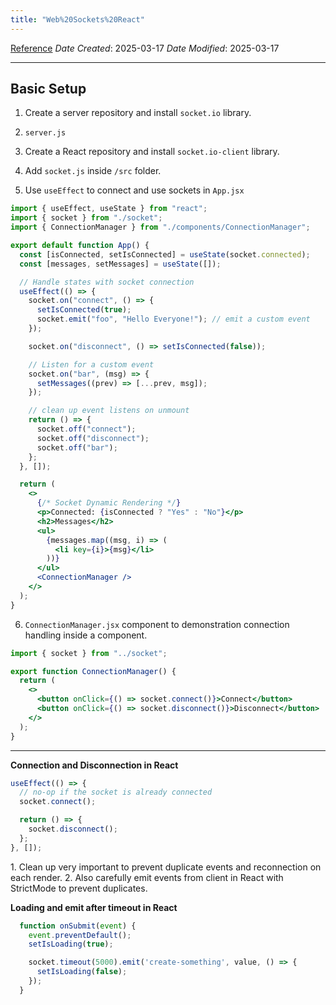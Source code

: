 ```yaml
---
title: "Web%20Sockets%20React"
---
```



[Reference](https://socket.io/how-to/use-with-react)
*Date Created*: 2025-03-17
*Date Modified*: 2025-03-17

---
## Basic Setup

1. Create a server repository and install `socket.io` library.
2. `server.js`


3. Create a React repository and install `socket.io-client` library.
4. Add `socket.js` inside `/src` folder.


5. Use `useEffect` to connect and use sockets in `App.jsx`
```jsx
import { useEffect, useState } from "react";
import { socket } from "./socket";
import { ConnectionManager } from "./components/ConnectionManager";

export default function App() {
  const [isConnected, setIsConnected] = useState(socket.connected);
  const [messages, setMessages] = useState([]);

  // Handle states with socket connection
  useEffect(() => {
    socket.on("connect", () => {
      setIsConnected(true);
      socket.emit("foo", "Hello Everyone!"); // emit a custom event
    });

    socket.on("disconnect", () => setIsConnected(false));

    // Listen for a custom event
    socket.on("bar", (msg) => {
      setMessages((prev) => [...prev, msg]);
    });

    // clean up event listens on unmount
    return () => {
      socket.off("connect");
      socket.off("disconnect");
      socket.off("bar");
    };
  }, []);

  return (
    <>
      {/* Socket Dynamic Rendering */}
      <p>Connected: {isConnected ? "Yes" : "No"}</p>
      <h2>Messages</h2>
      <ul>
        {messages.map((msg, i) => (
          <li key={i}>{msg}</li>
        ))}
      </ul>
      <ConnectionManager />
    </>
  );
}
```

6. `ConnectionManager.jsx` component to demonstration connection handling inside a component.
```jsx
import { socket } from "../socket";

export function ConnectionManager() {
  return (
    <>
      <button onClick={() => socket.connect()}>Connect</button>
      <button onClick={() => socket.disconnect()}>Disconnect</button>
    </>
  );
}
```

---

**Connection and Disconnection in React**

```jsx
useEffect(() => {
  // no-op if the socket is already connected
  socket.connect();

  return () => {
    socket.disconnect();
  };
}, []);
```

<Callout type="info">
1. Clean up very important to prevent duplicate events and reconnection on each render.
2. Also carefully emit events from client in React with StrictMode to prevent duplicates.
</Callout>

**Loading and emit after timeout in React**

```jsx
  function onSubmit(event) {
    event.preventDefault();
    setIsLoading(true);

    socket.timeout(5000).emit('create-something', value, () => {
      setIsLoading(false);
    });
  }
```
